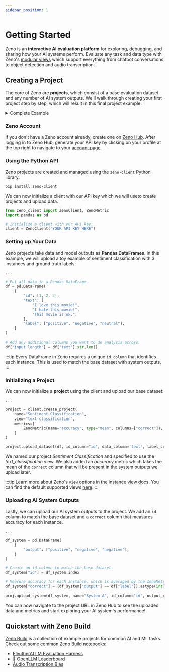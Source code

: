 ```yaml
---
sidebar_position: 1
---
```



# Getting Started

Zeno is an **interactive AI evaluation platform** for exploring, debugging, and sharing how your AI systems perform.
Evaluate any task and data type with Zeno's [modular views](/docs/views/) which support everything from chatbot conversations to object detection and audio transcription.

## Creating a Project

The core of Zeno are **projects**, which consist of a base evaluation dataset and any number of AI system outputs.
We'll walk through creating your first project step by step, which will result in this final project example:

<details>
  <summary>Complete Example</summary>
  <div>
    ```python
    from zeno_client import ZenoClient, ZenoMetric
    import pandas as pd
    
    client = ZenoClient("YOUR API KEY HERE")
    
    df = pd.DataFrame(
      {
          "id": [1, 2, 3],
          "text": [
              "I love this movie!",
              "I hate this movie!",
              "This movie is ok.",
          ],
          "label": ["positive", "negative", "neutral"],
      }
    )

    # Add any additional columns you want to do analysis across.
    df["input length"] = df["text"].str.len()

    # Create a project.
    project = client.create_project(
    name="Sentiment Classification",
    view="text-classification",
    metrics=[
        ZenoMetric(name="accuracy", type="mean", columns=["correct"]),
      ]
    )

    # Upload the data.
    project.upload_dataset(df, id_column="id", data_column='text', label_column="label")

    # Create a system DataFrame.
    df_system = pd.DataFrame(
      {
        "output": ["positive", "negative", "negative"],
      }
    )

    # Create an id column to match the base dataset.
    df_system["id"] = df_system.index

    # Measure accuracy for each instance, which is averaged by the ZenoMetric above.
    df_system["correct"] = (df_system["output"] == df["label"]).astype(int)

    proj.upload_system(df_system, name="System A", id_column="id", output_column="output")
    ```

  </div>
</details>

### Zeno Account

If you don't have a Zeno account already, create one on [Zeno Hub](https://hub.zenoml.com/signup).
After logging in to Zeno Hub, generate your API key by clicking on your profile at the top right to navigate to your [account page](https://hub.zenoml.com/account).

### Using the Python API

Zeno projects are created and managed using the `zeno-client` Python library:

```bash
pip install zeno-client
```

We can now initialize a client with our API key which we will useto create projects and upload data.

```python
from zeno_client import ZenoClient, ZenoMetric
import pandas as pd

# Initialize a client with our API key.
client = ZenoClient("YOUR API KEY HERE")
```

### Setting up Your Data

Zeno projects take data and model outputs as **Pandas DataFrames**.
In this example, we will upload a toy example of sentiment classification with 3 instances and ground truth labels:

```python
...

# Put all data in a Pandas DataFrame
df = pd.DataFrame(
    {
        "id": [1, 2, 3],
        "text": [
            "I love this movie!",
            "I hate this movie!",
            "This movie is ok.",
        ],
        "label": ["positive", "negative", "neutral"],
    }
)

# Add any additional columns you want to do analysis across.
df["input length"] = df["text"].str.len()
```

:::tip
Every DataFrame in Zeno requires a unique `id_column` that identifies each instance. This is used to match the base dataset with system outputs.
:::

### Initializing a Project

We can now initialize a **project** using the client and upload our base dataset:

```python
...

project = client.create_project(
    name="Sentiment Classification",
    view="text-classification",
    metrics=[
        ZenoMetric(name="accuracy", type="mean", columns=["correct"]),
    ]
)

project.upload_dataset(df, id_column="id", data_column='text', label_column="label")
```

We named our project _Sentiment Classification_ and specified to use the _text_classification_ view.
We also added an _accuracy_ metric which takes the mean of the `correct` column that will be present in the system outputs we upload later.

:::tip
Learn more about Zeno's `view` options in the [instance view docs](/docs/views).
You can find the default supported views [here](/docs/views/existing).
:::

### Uploading AI System Outputs

Lastly, we can upload our AI system outputs to the project.
We add an `id` column to match the base dataset and a `correct` column that measures accuracy for each instance.

```python
...

df_system = pd.DataFrame(
    {
        "output": ["positive", "negative", "negative"],
    }
)

# Create an id column to match the base dataset.
df_system["id"] = df_system.index

# Measure accuracy for each instance, which is averaged by the ZenoMetric above.
df_system["correct"] = (df_system["output"] == df["label"]).astype(int)

proj.upload_system(df_system, name="System A", id_column="id", output_column="output")
```

You can now navigate to the project URL in Zeno Hub to see the uploaded data and metrics and start exploring your AI system's performance!

## Quickstart with Zeno Build

[Zeno Build](https://github.com/zeno-ml/zeno-build) is a collection of example projects for common AI and ML tasks. Check out some common Zeno Build notebooks:

- [EleutherAI LM Evaluation Harness](https://github.com/zeno-ml/zeno-build/tree/main/examples/eleuther_harness)
- [🤗 OpenLLM Leaderboard](https://github.com/zeno-ml/zeno-build/tree/main/examples/open_llm_leaderboard)
- [Audio Transcription Bias](https://github.com/zeno-ml/zeno-build/tree/main/examples/transcription)
